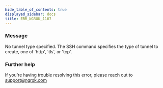 ```yaml
---
hide_table_of_contents: true
displayed_sidebar: docs
title: ERR_NGROK_1107
---
```


### Message

No tunnel type specified. The SSH command specifies the type of tunnel to create, one of 'http', 'tls', or 'tcp'.

<ErrorDetails />

### Further help

If you're having trouble resolving this error, please reach out to [support@ngrok.com](mailto:support@ngrok.com?subject=Help%20with%20ERR_NGROK_1107)
